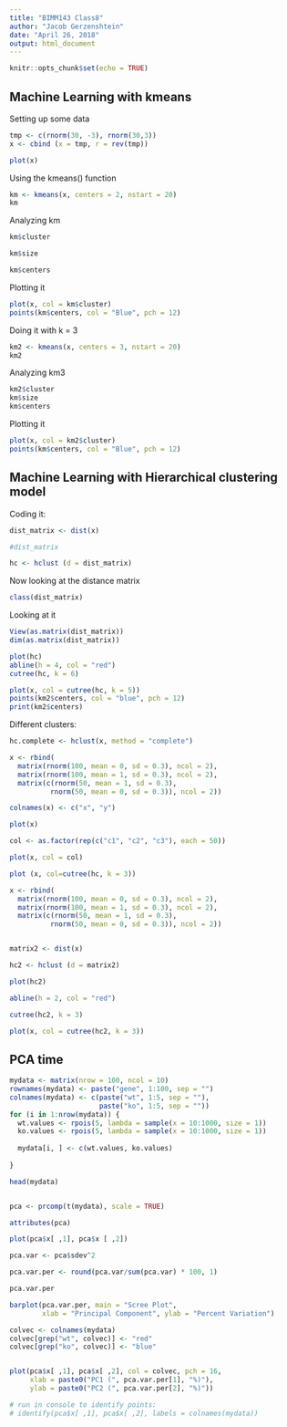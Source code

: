 ```yaml
---
title: "BIMM143 Class8"
author: "Jacob Gerzenshtein"
date: "April 26, 2018"
output: html_document
---
```


```r
knitr::opts_chunk$set(echo = TRUE)
```

## Machine Learning with kmeans

Setting up some data  

```r
tmp <- c(rnorm(30, -3), rnorm(30,3))
x <- cbind (x = tmp, r = rev(tmp))

plot(x)
```

Using the kmeans() function 

```r
km <- kmeans(x, centers = 2, nstart = 20)
km
```

Analyzing km 

```r
km$cluster

km$size

km$centers
```

Plotting it 

```r
plot(x, col = km$cluster)
points(km$centers, col = "Blue", pch = 12)
```

Doing it with k = 3

```r
km2 <- kmeans(x, centers = 3, nstart = 20)
km2 
```

Analyzing km3

```r
km2$cluster
km$size
km$centers
```
Plotting it

```r
plot(x, col = km2$cluster)
points(km$centers, col = "Blue", pch = 12)
```


## Machine Learning with Hierarchical clustering model  

Coding it: 

```r
dist_matrix <- dist(x)

#dist_matrix

hc <- hclust (d = dist_matrix)

```

Now looking at the distance matrix 

```r
class(dist_matrix)
```


Looking at it 
```r
View(as.matrix(dist_matrix))
dim(as.matrix(dist_matrix))
```

```r
plot(hc)
abline(h = 4, col = "red")
cutree(hc, k = 6)
```

```r
plot(x, col = cutree(hc, k = 5))
points(km2$centers, col = "blue", pch = 12)
print(km2$centers)
```

Different clusters: 

```r
hc.complete <- hclust(x, method = "complete")

```

```r
x <- rbind(
  matrix(rnorm(100, mean = 0, sd = 0.3), ncol = 2),
  matrix(rnorm(100, mean = 1, sd = 0.3), ncol = 2),
  matrix(c(rnorm(50, mean = 1, sd = 0.3),
          rnorm(50, mean = 0, sd = 0.3)), ncol = 2))

colnames(x) <- c("x", "y")

plot(x)

col <- as.factor(rep(c("c1", "c2", "c3"), each = 50))

plot(x, col = col)

plot (x, col=cutree(hc, k = 3))

```


```r

x <- rbind(
  matrix(rnorm(100, mean = 0, sd = 0.3), ncol = 2),
  matrix(rnorm(100, mean = 1, sd = 0.3), ncol = 2),
  matrix(c(rnorm(50, mean = 1, sd = 0.3),
          rnorm(50, mean = 0, sd = 0.3)), ncol = 2))


matrix2 <- dist(x)

hc2 <- hclust (d = matrix2)

plot(hc2)

abline(h = 2, col = "red")

cutree(hc2, k = 3)

plot(x, col = cutree(hc2, k = 3))

```

## PCA time 

```r
mydata <- matrix(nrow = 100, ncol = 10)
rownames(mydata) <- paste("gene", 1:100, sep = "")
colnames(mydata) <- c(paste("wt", 1:5, sep = ""),
                      paste("ko", 1:5, sep = ""))
for (i in 1:nrow(mydata)) {
  wt.values <- rpois(5, lambda = sample(x = 10:1000, size = 1))
  ko.values <- rpois(5, lambda = sample(x = 10:1000, size = 1))
  
  mydata[i, ] <- c(wt.values, ko.values)
  
}

head(mydata)


pca <- prcomp(t(mydata), scale = TRUE)

attributes(pca)

plot(pca$x[ ,1], pca$x [ ,2])

pca.var <- pca$sdev^2

pca.var.per <- round(pca.var/sum(pca.var) * 100, 1)

pca.var.per

barplot(pca.var.per, main = "Scree Plot", 
        xlab = "Principal Component", ylab = "Percent Variation")

colvec <- colnames(mydata)
colvec[grep("wt", colvec)] <- "red"
colvec[grep("ko", colvec)] <- "blue"


plot(pca$x[ ,1], pca$x[ ,2], col = colvec, pch = 16,
     xlab = paste0("PC1 (", pca.var.per[1], "%)"),
     ylab = paste0("PC2 (", pca.var.per[2], "%)"))

# run in console to identify points:
# identify(pca$x[ ,1], pca$x[ ,2], labels = colnames(mydata))


```


